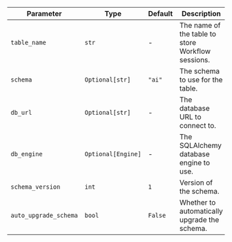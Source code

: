 | Parameter            | Type               | Default | Description                                                |
| ------------------- | ------------------ | ------- | ---------------------------------------------------------- |
| `table_name`        | `str`              | -       | The name of the table to store Workflow sessions.          |
| `schema`            | `Optional[str]`    | `"ai"`  | The schema to use for the table.                          |
| `db_url`            | `Optional[str]`    | -  | The database URL to connect to.                           |
| `db_engine`         | `Optional[Engine]` | -  | The SQLAlchemy database engine to use.                    |
| `schema_version`    | `int`              | `1`     | Version of the schema.                                    |
| `auto_upgrade_schema` | `bool`           | `False` | Whether to automatically upgrade the schema.               |
